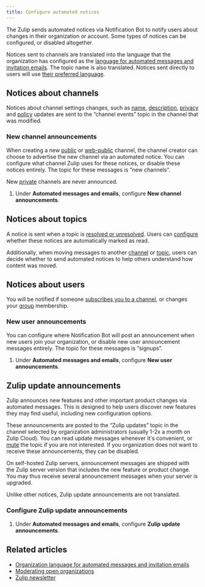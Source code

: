 ```yaml
---
title: Configure automated notices
---
```



The Zulip sends automated notices via Notification Bot to notify users about
changes in their organization or account. Some types of notices can be
configured, or disabled altogether.

Notices sent to channels are translated into the language that the organization
has configured as the [language for automated messages and invitation
emails](/help/configure-organization-language). The topic name is also
translated. Notices sent directly to users will use [their preferred
language](/help/change-your-language).

## Notices about channels

Notices about channel settings changes, such as [name](/help/rename-a-channel),
[description](/help/change-the-channel-description),
[privacy](/help/change-the-privacy-of-a-channel) and
[policy](/help/channel-posting-policy) updates are sent to the
“channel events” topic in the channel that was modified.

### New channel announcements

<AdminOnly />

When creating a new [public](/help/channel-permissions#public-channels) or
[web-public](/help/channel-permissions#web-public-channels) channel, the channel
creator can choose to advertise the new channel via an automated notice. You can
configure what channel Zulip uses for these notices, or disable these notices
entirely. The topic for these messages is “new channels”.

New [private](/help/channel-permissions#private-channels) channels are never
announced.

<FlattenedSteps>
  <NavigationSteps target="settings/organization-settings" />

  1. Under **Automated messages and emails**, configure **New channel
     announcements**.

  <SaveChanges />
</FlattenedSteps>

## Notices about topics

A notice is sent when a topic is [resolved or
unresolved](/help/resolve-a-topic). Users can
[configure](/help/marking-messages-as-read#configure-whether-resolved-topic-notices-are-marked-as-read)
whether these notices are automatically marked as read.

Additionally, when moving messages to another
[channel](/help/move-content-to-another-channel) or
[topic](/help/move-content-to-another-topic), users can decide whether to send
automated notices to help others understand how content was moved.

## Notices about users

You will be notified if someone [subscribes you to a
channel](/help/subscribe-users-to-a-channel), or changes your
[group](/help/user-groups) membership.

### New user announcements

<AdminOnly />

You can configure where Notification Bot will post an announcement when new
users join your organization, or disable new user announcement messages
entirely. The topic for these messages is “signups”.

<FlattenedSteps>
  <NavigationSteps target="settings/organization-settings" />

  1. Under **Automated messages and emails**, configure **New user
     announcements**.

  <SaveChanges />
</FlattenedSteps>

## Zulip update announcements

Zulip announces new features and other important product changes via automated
messages. This is designed to help users discover new features they may find
useful, including new configuration options.

These announcements are posted to the “Zulip updates” topic in the
channel selected by organization administrators (usually 1-2x a month
on Zulip Cloud). You can read update messages whenever it's
convenient, or [mute](/help/mute-a-topic) the topic if you are not
interested. If you organization does not want to receive these
announcements, they can be disabled.

On self-hosted Zulip servers, announcement messages are shipped with the Zulip
server version that includes the new feature or product change. You may thus
receive several announcement messages when your server is upgraded.

Unlike other notices, Zulip update announcements are not translated.

### Configure Zulip update announcements

<AdminOnly />

<FlattenedSteps>
  <NavigationSteps target="settings/organization-settings" />

  1. Under **Automated messages and emails**, configure **Zulip update
     announcements**.

  <SaveChanges />
</FlattenedSteps>

## Related articles

* [Organization language for automated messages and invitation emails](/help/configure-organization-language)
* [Moderating open organizations](/help/moderating-open-organizations)
* [Zulip newsletter](https://zulip.com/help/email-notifications#low-traffic-newsletter)
